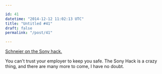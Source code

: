 ```yaml
---

id: 41
datetime: "2014-12-12 11:02:13 UTC"
title: "Untitled #41"
draft: false
permalink: "/post/41"

---
```


[Schneier on the Sony hack.](https://www.schneier.com/blog/archives/2014/12/comments_on_the.html)

You can't trust your employer to keep you safe. The Sony Hack is a crazy thing, and there are many more to come, I have no doubt.
